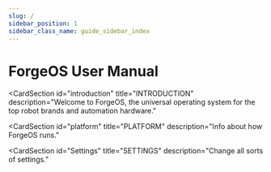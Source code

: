 ```yaml
---
slug: /
sidebar_position: 1
sidebar_class_name: guide_sidebar_index
---
```


# ForgeOS User Manual

<ProductSection></ProductSection>

<CardSection
  id="introduction"
  title="INTRODUCTION"
  description="Welcome to ForgeOS, the universal operating system for the top robot brands and automation hardware."
>
  <Card
    title="Safety Overview"
    to="/guides/UserManualIntro/SafetyOverview"
    description="Read this to stay safe before programming."
  />
  <Card
    title="READY Pendant Overview"
    to="/guides/UserManualIntro/ReadyPendantOverview"
    description="Read this for info about the touch screen interface."
  />
</CardSection>

<CardSection
  id="platform"
  title="PLATFORM"
  description="Info about how ForgeOS runs."
>
<Card
    title="Overview"
    to="/guides/Platform/PlatformOverview"
    description="Overview of the platform."
  />
  <Card
    title="Installing ForgeOS"
    to="/guides/Platform/InstallingForgeOS"
    description="How to install ForgeOS."
  />
  <Card
    title="User Profiles"
    to="/guides/Platform/User Profiles"
    description="Admin vs. Operator."
  />
  <Card
    title="Home Screen"
    to="/guides/Platform/HomeScreen"
    description="Landing Page."
  />
  <Card
    title="Taskbar"
    to="/guides/Platform/Taskbar"
    description="Bottom bar."
  />
  <Card
    title="Device Staus Panel"
    to="/guides/Platform/DeviceStatusPanel"
    description="Expandable menu in the bottom bar."
  />
    <Card
    title="Notifications Panel"
    to="/guides/Platform/NotificationsPanel"
    description="History of alerts."
  />
    <Card
    title="Help Viewer"
    to="/guides/Platform/HelpViewer"
    description="How to view help text."
  />
</CardSection>

<CardSection
  id="Settings"
  title="SETTINGS"
  description="Change all sorts of settings."
>
 <Card
    title="Overview"
    to="/guides/settings/SettingsOverview"
    description="Overview of the Settings app."
  />
   <Card
    title="Network"
    to="/guides/Settings/Network"
    description="Configure network settings."
  />
   <Card
    title="Fieldbus Configuration"
    to="/guides/Settings/FieldbusConfiguration"
    description="Configure fieldbus settings."
  />
   <Card
    title="General Settings"
    to="/guides/Settings/GeneralSettings"
    description="Configure general settings."
  />
   <Card
    title="Applications"
    to="/guides/Settings/Applications"
    description="Configure app settings."
  />
   <Card
    title="User Accounts"
    to="/guides/Settings/UserAccounts"
    description="Configure user profile settings."
  />
   <Card
    title="System Update"
    to="/guides/Settings/SystemUpdate"
    description="Update ForgeOS."
  />
   <Card
    title="Package Manager"
    to="/guides/Settings/PackageManager"
    description="Explore ForgeOS SDK."
  />
   <Card
    title="License Information"
    to="/guides/Settings/LicenseInfo"
    description="Activate or deactivate a ForgeOS license."
  />
   <Card
    title="Backup and Restore"
    to="/guides/Settings/BackupAndRestore"
    description="Backup or restore a system."
  />
   <Card
    title="System Information"
    to="/guides/Settings/SystemInfo"
    description="View system info."
  />
</CardSection>
